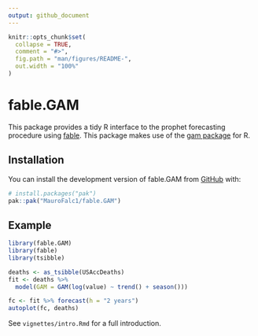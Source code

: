 ```yaml
---
output: github_document
---
```


<!-- README.md is generated from README.Rmd. Please edit that file -->

```r
knitr::opts_chunk$set(
  collapse = TRUE,
  comment = "#>",
  fig.path = "man/figures/README-",
  out.width = "100%"
)
```

# fable.GAM

<!-- badges: start -->
<!-- badges: end -->

This package provides a tidy R interface to the prophet forecasting procedure using [fable](https://github.com/tidyverts/fable). This package makes use of the [gam package](https://cran.r-project.org/package=gam) for R.

## Installation

You can install the development version of fable.GAM from [GitHub](https://github.com/) with:

``` r
# install.packages("pak")
pak::pak("MauroFalc1/fable.GAM")
```

## Example

```r
library(fable.GAM)
library(fable)
library(tsibble)

deaths <- as_tsibble(USAccDeaths)
fit <- deaths %>%
  model(GAM = GAM(log(value) ~ trend() + season()))

fc <- fit %>% forecast(h = "2 years")
autoplot(fc, deaths)
```

See `vignettes/intro.Rmd` for a full introduction.
